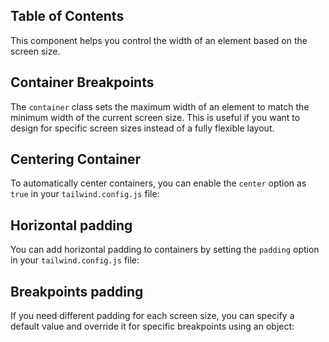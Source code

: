 
## Table of Contents

This component helps you control the width of an element based on the screen size.

## Container Breakpoints

The `container` class sets the maximum width of an element to match the minimum width of the current screen size. This is useful if you want to design for specific screen sizes instead of a fully flexible layout.

<ContainerContent />

## Centering Container

To automatically center containers, you can enable the `center` option as `true` in your `tailwind.config.js` file:

<HighlightCode code={ContainerCenter} />

## Horizontal padding

You can add horizontal padding to containers by setting the `padding` option in your `tailwind.config.js` file:

<HighlightCode code={ContainerHorizontalPadding} />

## Breakpoints padding

If you need different padding for each screen size, you can specify a default value and override it for specific breakpoints using an object:

<HighlightCode code={ContainerBreakPointPadding} />

